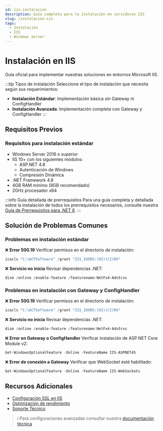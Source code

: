 ```yaml
---
id: iis-instalacion
description: Guía completa para la instalación en servidores IIS
slug: /instalacion-iis
tags:
  - Instalación
  - IIS
  - Windows Server
---
```


# Instalación en IIS

Guía oficial para implementar nuestras soluciones en entornos Microsoft IIS.

:::tip Tipos de instalación
Seleccione el tipo de instalación que necesita según sus requerimientos:
- **Instalación Estándar**: Implementación básica sin Gateway ni ConfigHandler
- **Instalación Avanzada**: Implementación completa con Gateway y ConfigHandler
:::

## Requisitos Previos

### Requisitos para instalación estándar

- Windows Server 2016 o superior
- IIS 10+ con los siguientes módulos:
  - ASP.NET 4.8
  - Autenticación de Windows
  - Compresión Dinámica
- .NET Framework 4.8
- 4GB RAM mínimo (8GB recomendado)
- 2GHz procesador x64


:::info Guía detallada de prerrequisitos
Para una guía completa y detallada sobre la instalación de todos los prerrequisitos necesarios, consulte nuestra [Guía de Prerrequisitos para .NET 8](./dotnet-8/dotnet-8-prerequisitos).
:::

## Solución de Problemas Comunes

<Tabs>
<TabItem value="estandar" label="Instalación Estándar">

### Problemas en instalación estándar

❌ **Error 500.19**
Verificar permisos en el directorio de instalación:
```powershell
icacls "C:\ACTSoftware" /grant "IIS_IUSRS:(OI)(CI)RX"
```

❌ **Servicio no inicia**
Revisar dependencias .NET:
```powershell
dism /online /enable-feature /featurename:NetFx4-AdvSrvs
```

</TabItem>
<TabItem value="avanzada" label="Instalación Avanzada">

### Problemas en instalación con Gateway y ConfigHandler

❌ **Error 500.19**
Verificar permisos en el directorio de instalación:
```powershell
icacls "C:\ACTSoftware" /grant "IIS_IUSRS:(OI)(CI)RX"
```

❌ **Servicio no inicia**
Revisar dependencias .NET:
```powershell
dism /online /enable-feature /featurename:NetFx4-AdvSrvs
```

❌ **Error en Gateway o ConfigHandler**
Verificar instalación de ASP.NET Core Module v2:
```powershell
Get-WindowsOptionalFeature -Online -FeatureName IIS-ASPNET45
```

❌ **Error de conexión a Gateway**
Verificar que WebSocket esté habilitado:
```powershell
Get-WindowsOptionalFeature -Online -FeatureName IIS-WebSockets
```

</TabItem>
</Tabs>

## Recursos Adicionales

- [Configuración SSL en IIS](https://docs.actsis.com/docs/seguridad)
- [Optimización de rendimiento](https://docs.actsis.com/docs/optimizacion)
- [Soporte Técnico](mailto:soporte@actsis.com)

> ℹ️ Para configuraciones avanzadas consultar nuestra [documentación técnica](https://docs.actsis.com/docs/avanzado)
